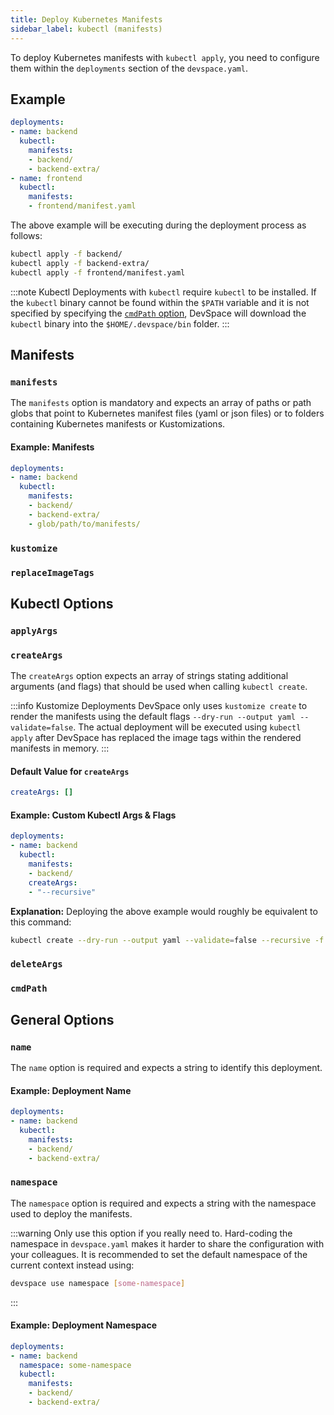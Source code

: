 ```yaml
---
title: Deploy Kubernetes Manifests
sidebar_label: kubectl (manifests)
---
```



To deploy Kubernetes manifests with `kubectl apply`, you need to configure them within the `deployments` section of the `devspace.yaml`.

## Example
```yaml
deployments:
- name: backend
  kubectl:
    manifests:
    - backend/
    - backend-extra/
- name: frontend
  kubectl:
    manifests:
    - frontend/manifest.yaml
```

The above example will be executing during the deployment process as follows:
```bash
kubectl apply -f backend/
kubectl apply -f backend-extra/
kubectl apply -f frontend/manifest.yaml
```

:::note Kubectl
Deployments with `kubectl` require `kubectl` to be installed. If the `kubectl` binary cannot be found within the `$PATH` variable and it is not specified by specifying the [`cmdPath` option](#cmdpath), DevSpace will download the `kubectl` binary into the `$HOME/.devspace/bin` folder.
:::


## Manifests

### `manifests`
The `manifests` option is mandatory and expects an array of paths or path globs that point to Kubernetes manifest files (yaml or json files) or to folders containing Kubernetes manifests or Kustomizations.

#### Example: Manifests
```yaml
deployments:
- name: backend
  kubectl:
    manifests:
    - backend/
    - backend-extra/
    - glob/path/to/manifests/
```


### `kustomize`

<FragmentKubectlKustomize/>


### `replaceImageTags`

<FragmentReplaceImageTags/>


## Kubectl Options

### `applyArgs`

<FragmentKubectlApplyArgs/>

### `createArgs`
The `createArgs` option expects an array of strings stating additional arguments (and flags) that should be used when calling `kubectl create`.

:::info Kustomize Deployments
DevSpace only uses `kustomize create` to render the manifests using the default flags `--dry-run --output yaml --validate=false`. The actual deployment will be executed using `kubectl apply` after DevSpace has replaced the image tags within the rendered manifests in memory.
:::

#### Default Value for `createArgs`
```yaml
createArgs: []
```

#### Example: Custom Kubectl Args & Flags
```yaml
deployments:
- name: backend
  kubectl:
    manifests:
    - backend/
    createArgs:
    - "--recursive"
```
**Explanation:**
Deploying the above example would roughly be equivalent to this command:
```bash
kubectl create --dry-run --output yaml --validate=false --recursive -f backend/
```

### `deleteArgs`

<FragmentKubectlDeleteArgs/>


### `cmdPath`

<FragmentKubectlCmdPath/>


## General Options

### `name`
The `name` option is required and expects a string to identify this deployment.

#### Example: Deployment Name
```yaml {2}
deployments:
- name: backend
  kubectl:
    manifests:
    - backend/
    - backend-extra/
```

### `namespace`
The `namespace` option is required and expects a string with the namespace used to deploy the manifests.

:::warning
Only use this option if you really need to. Hard-coding the namespace in `devspace.yaml` makes it harder to share the configuration with your colleagues. It is recommended to set the default namespace of the current context instead using:
```bash
devspace use namespace [some-namespace]
```
:::

#### Example: Deployment Namespace
```yaml {3}
deployments:
- name: backend
  namespace: some-namespace
  kubectl:
    manifests:
    - backend/
    - backend-extra/
```
